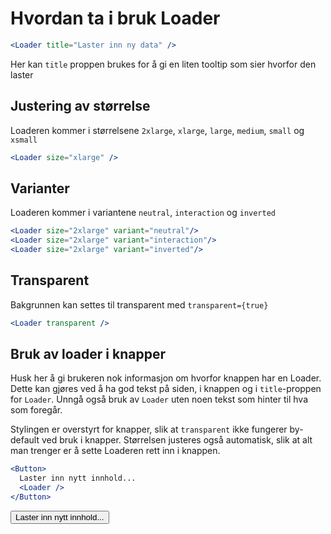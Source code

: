 
<Meta title="ds-react/loader/intro" />

# Hvordan ta i bruk Loader

```jsx
<Loader title="Laster inn ny data" />
```

<Canvas>
  <Loader />
</Canvas>

Her kan `title` proppen brukes for å gi en liten tooltip som sier hvorfor den laster

## Justering av størrelse

Loaderen kommer i størrelsene `2xlarge`, `xlarge`, `large`, `medium`, `small` og `xsmall`

```jsx
<Loader size="xlarge" />
```

<Canvas>
  <Loader size="2xlarge" />
  <Loader size="xlarge" />
  <Loader size="large" />
  <Loader size="medium" />
  <Loader size="small" />
  <Loader size="xsmall" />
</Canvas>

## Varianter

Loaderen kommer i variantene `neutral`, `interaction` og `inverted`

```jsx
<Loader size="2xlarge" variant="neutral"/>
<Loader size="2xlarge" variant="interaction"/>
<Loader size="2xlarge" variant="inverted"/>
```

<Canvas>
  <Loader size="2xlarge" variant="neutral" />
  <Loader size="2xlarge" variant="interaction" />
  <div style={{ backgroundColor: "black" }}>
    <Loader size="2xlarge" variant="inverted" />
  </div>
</Canvas>

## Transparent

Bakgrunnen kan settes til transparent med `transparent={true}`

```jsx
<Loader transparent />
```

<Canvas>
  <Loader size="2xlarge" transparent />
</Canvas>

## Bruk av loader i knapper

Husk her å gi brukeren nok informasjon om hvorfor knappen har en Loader. Dette kan gjøres ved å ha god tekst på siden,
i knappen og i `title`-proppen for `Loader`. Unngå også bruk av `Loader` uten noen tekst som hinter til hva som foregår.

Stylingen er overstyrt for knapper, slik at `transparent` ikke fungerer by-default ved bruk i knapper.
Størrelsen justeres også automatisk, slik at alt man trenger er å sette Loaderen rett inn i knappen.

```jsx
<Button>
  Laster inn nytt innhold...
  <Loader />
</Button>
```

<Canvas>
  <Button>
    Laster inn nytt innhold...
    <Loader />
  </Button>
</Canvas>
